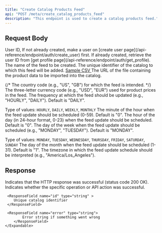 ```yaml
---
title: "Create Catalog Products Feed"
api: "POST /meta/create_catalog_products_feed"
description: "This endpoint is used to create a catalog products feed."
---
```


## Request Body

<ParamField body='userId' type='string' required>
  User ID, If not already created, make a user on [create user
  page](/api-reference/endpoint/auth/create_user) first. If already created,
  retrieve the user ID from [get profile
  page](/api-reference/endpoint/auth/get_profile).
</ParamField>
<ParamField body='name' type='string' required>
  The name of the feed to be created.
</ParamField>
<ParamField body='catalogId' type='string' required>
  The unique identifier of the catalog to which this feed will be added.
</ParamField>
 

<ParamField body="fileUrl" type="string" required>
  <a href="/files/catalog_products.csv" download>
    <Card
      title="Download Sample CSV"
      icon="download"
    >
      Sample CSV
    </Card>
  </a>
  The URL of the file containing the product data to be imported into the catalog.
</ParamField>


{/* <ParamField body='countryCode' type='string' required>
  The country code (e.g., "US", "GB") for which the feed is intended.
</ParamField> */}
<ParamField body='currencyCode' type='string' required>
  The three-letter currency code (e.g., "USD", "EUR") used for product prices in
  the feed.
</ParamField>
<ParamField body='interval' type='string'>
  The frequency at which the feed should be updated (e.g., "HOURLY", "DAILY"). Default is "DAILY".
 
  Type of values: `HOURLY`, `DAILY`, `WEEKLY`, `MONTHLY`
</ParamField>
<ParamField body='minute' type='string'>
  The minute of the hour when the feed update should be scheduled (0-59). Default is "0".
</ParamField>
<ParamField body='hour' type='string'>
  The hour of the day (in 24-hour format, 0-23) when the feed update should be
  scheduled. Default is "0".
</ParamField>
<ParamField body='dayOfWeek' type='string'>
  The day of the week when the feed update should be scheduled (e.g., "MONDAY",
  "TUESDAY"). Default is "MONDAY".

  Type of values: `MONDAY`, `TUESDAY`, `WEDNESDAY`, `THURSDAY`, `FRIDAY`, `SATURDAY`, `SUNDAY`
</ParamField>
<ParamField body='dayOfMonth' type='string'>
  The day of the month when the feed update should be scheduled (1-31). Default is "1".
</ParamField>
<ParamField body='timezone' type='string' required>
  The timezone in which the feed update schedule should be interpreted (e.g.,
  "America/Los_Angeles").
</ParamField>

## Response

<ResponseField name='success' type='boolean'>
  Indicates that the HTTP response was successful (status code 200 OK).
</ResponseField>

<ResponseField name="results" type="object" >
	<Expandable title="Results Object">
		<ResponseField name="success" type="boolean" >
			Indicates whether the specific operation or API action was successful.
		</ResponseField>

     <ResponseField name="id" type="string" >
        Unique catalog identifier
     </ResponseField>

     <ResponseField name="error" type="string">
    		Error string if something went wrong
    	</ResponseField>
    </Expandable>

</ResponseField>
